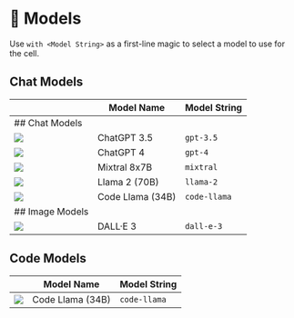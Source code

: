 # 🤖 Models

Use `with <Model String>` as a first-line magic to select a model to use for the cell.

## Chat Models

|                                                                                                                                            | Model Name       | Model String |
| ------------------------------------------------------------------------------------------------------------------------------------------ | ---------------- | ------------ |
| ## Chat Models                                                                                                                             |                  |              |
| ![](https://raw.githubusercontent.com/Git-of-Thoughts/GotHub-JupyterHub-Home/main/.local/share/jupyter/kernels/chatgpt-3.5/logo-64x64.png) | ChatGPT 3.5      | `gpt-3.5`    |
| ![](https://raw.githubusercontent.com/Git-of-Thoughts/GotHub-JupyterHub-Home/main/.local/share/jupyter/kernels/chatgpt-3.5/logo-64x64.png) | ChatGPT 4        | `gpt-4`      |
| ![](https://raw.githubusercontent.com/Git-of-Thoughts/GotHub-JupyterHub-Home/main/.local/share/jupyter/kernels/mixtral/logo-64x64.png)     | Mixtral 8x7B     | `mixtral`    |
| ![](https://raw.githubusercontent.com/Git-of-Thoughts/GotHub-JupyterHub-Home/main/.local/share/jupyter/kernels/llama-2/logo-64x64.png)     | Llama 2 (70B)    | `llama-2`    |
| ![](https://raw.githubusercontent.com/Git-of-Thoughts/GotHub-JupyterHub-Home/main/.local/share/jupyter/kernels/code-llama/logo-64x64.png)  | Code Llama (34B) | `code-llama` |
| ## Image Models                                                                                                                            |                  |              |
| ![](https://raw.githubusercontent.com/Git-of-Thoughts/GotHub-JupyterHub-Home/main/.local/share/jupyter/kernels/dall-e-3/logo-64x64.png)    | DALL·E 3         | `dall-e-3`   |

## Code Models

|                                                                                                                                           | Model Name       | Model String |
| ----------------------------------------------------------------------------------------------------------------------------------------- | ---------------- | ------------ |
| ![](https://raw.githubusercontent.com/Git-of-Thoughts/GotHub-JupyterHub-Home/main/.local/share/jupyter/kernels/code-llama/logo-64x64.png) | Code Llama (34B) | `code-llama` |

